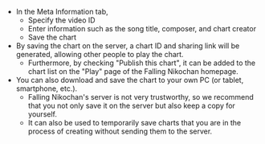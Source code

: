 - In the Meta Information tab,
  - Specify the video ID
  - Enter information such as the song title, composer, and chart creator
  - Save the chart
- By saving the chart on the server, a chart ID and sharing link will be generated, allowing other people to play the chart.
  - Furthermore, by checking "Publish this chart",
  it can be added to the chart list on the "Play" page of the Falling Nikochan homepage.
- You can also download and save the chart to your own PC (or tablet, smartphone, etc.).
  - Falling Nikochan's server is not very trustworthy,
  so we recommend that you not only save it on the server but also keep a copy for yourself.
  - It can also be used to temporarily save charts that you are in the process of creating without sending them to the server.
